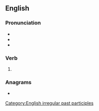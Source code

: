==English==

===Pronunciation===
* {{IPA|/ˈɪntəɹwəʊvən/|lang=en}}
* {{audio|en-us-interwoven.ogg|Audio (US)|lang=en}}
* {{rhymes|əʊvən|lang=en}}

===Verb===
{{head|en|past participle}}

# {{inflection of|interweave||past|part|lang=en}}

===Anagrams===
* {{anagrams|en|vote-winner}}

[[Category:English irregular past participles]]